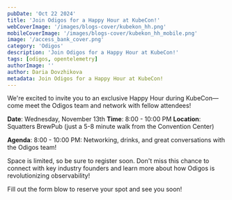 ```yaml
---
pubDate: 'Oct 22 2024'
title: 'Join Odigos for a Happy Hour at KubeCon!'
webCoverImage: '/images/blogs-cover/kubekon_hh.png'
mobileCoverImage: '/images/blogs-cover/kubekon_hh_mobile.png'
image: '/access_bank_cover.png'
category: 'Odigos'
description: 'Join Odigos for a Happy Hour at KubeCon!'
tags: [odigos, opentelemetry]
authorImage: ''
author: Daria Dovzhikova
metadata: Join Odigos for a Happy Hour at KubeCon!
---
```


We're excited to invite you to an exclusive Happy Hour during KubeCon—come meet the Odigos team and network with fellow attendees!

**Date**: Wednesday, November 13th
**Time**: 8:00 - 10:00 PM
**Location**: Squatters BrewPub (just a 5-8 minute walk from the Convention Center)

**Agenda**: 8:00 - 10:00 PM: Networking, drinks, and great conversations with the Odigos team!

Space is limited, so be sure to register soon. Don't miss this chance to connect with key industry founders and learn more about how Odigos is revolutionizing observability!

Fill out the form blow to reserve your spot and see you soon!
